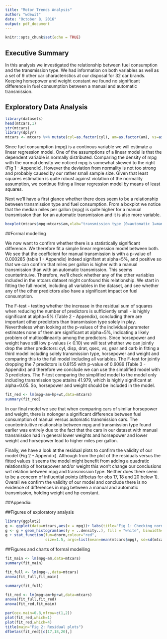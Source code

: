 ```yaml
---
title: "Motor Trends Analysis"
author: "wdewit"
date: "October 8, 2016"
output: pdf_document
---
```


```r
knitr::opts_chunk$set(echo = TRUE)
```

## Executive Summary

In this analysis we investigated the relationship between fuel consumption and the transmission type. 
We had information on both variables as well as a set of 9 other car characteristics at our disposal for 32 car brands. Keeping horsepower and weight constant we found no significant difference in fuel consumption between a manual and automatic transmission.  

## Exploratory Data Analysis

```r
library(datasets)
head(mtcars,1)
str(mtcars)
library(dplyr)
mtcars <- mtcars %>% mutate(cyl=as.factor(cyl), am=as.factor(am), vs=as.factor(vs), gear=as.factor(gear))
```
Since fuel consumption (mpg) is a continous variable we will estimate a linear regression model. 
One of the assumptions of a linear model is that the dependent variable is normally distributed. 
Comparing the density of mpg with the normal density we noticed mpg is somewhat skewed to the right (Fig 1 - Appendix). However the deviation from normality is not too strong and probably caused by our rather small sample size. Given that least squares estimation is quite robust against violation of the normality assumption, we continue fitting a linear regression model by means of least squares.

Next we'll have a first glance whether there does seem to be a relationship between transmission type and fuel consumption. From a boxplot we notice that the median miles per gallon (mpg) is quite higher for a manual transmission than for an automatic transmission and it is also more variable. 

```r
boxplot(mtcars$mpg~mtcars$am,xlab="transmission type (0=automatic 1=manual)", ylab="fuel consumption (mpg)", main="Comparing mpg by transmission type")
```

##Formal modelling

We now want to confirm whether there is a statistically significant difference. We therefore fit a simple linear regression model between both. We see that the coefficient for manual transmission is with a p-value of 0.000285 (table 1 - Appendix) indeed signifant at alpha=5%, and positive so that we can confirm that miles per gallon is higher with a manual transmission than with an automatic transmission. This seems counterintuive. Therefore, we'll check whether any of the other variables included in the mtcars dataset might confound this relationship. We start in fitting the full model, including all variables in the dataset, and see whether any of the other predictors also have a significant impact on fuel consumption.

The F-test - testing whether the increase in the residual sum of squares when reducing the number of predictors is sufficiently small - is highly significant at alpha=5% (Table 2 - Appendix), concluding there are important other predictors than transmission type solely in play. Nevertheless when looking at the p-values of the individual parameter estimates none of them are significant at alpha=5%, indicating a likely problem of multicollinearity among the predictors. Since horsepower and weight have still low p-values (< 0.10) we will test whether we can jointly drop the other predictors: cyl, disp, drat, qsec, vs, gear and carb in fitting a third model including solely transmission type, horsepower and weight and comparing this to the full model including all variables. The F-test for jointly dropping the 7 predictors is 0.8155 with p-value of 0.6089 (Table 3 - Appendix) and therefore we conclude we can use the simplified model with 3 predictors. The F-test comparing the simplified model to the model only including transmission type attains 41.979, which is highly significant at alpha=0.05. So, horsepower and weight should be included in the model. 

```r
fit_red <- lm(mpg~am+hp+wt,data=mtcars)
summary(fit_red)
```

In our final model we see that when comparing cars of similar horsepower and weight, there is nolonger a significant difference between fuel consumption of manual versus automatic transmission cars. The counterintuitive relationship between mpg and transmission type found earlier was entirely due to the fact that the cars in our dataset with manual transmission had in general lower weights and horsepower and lower weight and horsepower lead to higher miles per gallon.  

Finally, we have a look at the residual plots to confirm the validity of our model (Fig 2 - Appendix). Although from the plot of the residuals versus the fitted values it seems the model might benefit from adding a quadratic relationship of horsepower and/or weight this won't change our conclusions wrt relation between mpg and transmission type. Neither does there seem to be a concern of influential points (dfbetas for obs 17, 18 and 20 below 1). Overall we confirm the validity of our model and conclude there is no evidence of differences in mpg between a manual and automatic transmission, holding weight and hp constant.



##Appendix:

##Figures of exploratory analysis

```r
library(ggplot2)
g <- ggplot(data=mtcars,aes(x = mpg))+ labs(title="Fig 1: Checking normality of our dependent variable") 
g <- g + geom_histogram(aes(y = ..density..), fill = "white", binwidth=2, colour = "black")
g + stat_function(fun=dnorm,colour="red", 
                  size=1.5, args=list(mean=mean(mtcars$mpg), sd=sd(mtcars$mpg)))+theme_bw()
```

##Figures and charts of formal modelling

```r
fit_main <- lm(mpg~am,data=mtcars)
summary(fit_main)
```

```r
fit_full <- lm(mpg~.,data=mtcars)
anova(fit_full,fit_main)
```
```r
summary(fit_full)
```

```r
fit_red <- lm(mpg~am+hp+wt,data=mtcars)
anova(fit_full,fit_red)
anova(fit_red,fit_main)
```

```r
par(cex.main=0.8,mfrow=c(1,2))
plot(fit_red,which=1)
plot(fit_red,which=4)
title(main="Fig 2: Residual plots")
dfbetas(fit_red)[c(17,18,20),]
```